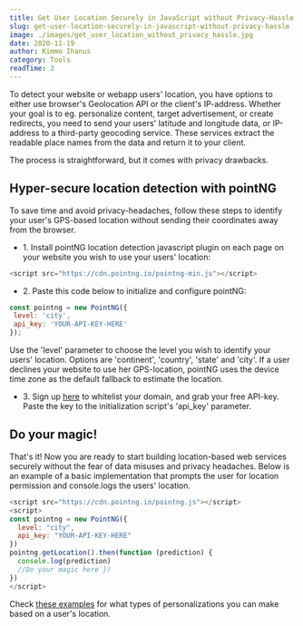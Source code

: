 ```yaml
---
title: Get User Location Securely in JavaScript without Privacy-Hassle
slug: get-user-location-securely-in-javascript-without-privacy-hassle
image: ./images/get_user_location_without_privacy_hassle.jpg
date: 2020-11-19
author: Kimmo Ihanus
category: Tools
readTime: 2
---
```



To detect your website or webapp users' location, you have options to either use browser's Geolocation API or the client's IP-address. Whether your goal is to eg. personalize content, target advertisement, or create redirects, you need to send your users' latitude and longitude data, or IP-address to a third-party geocoding service. These services extract the readable place names from the data and return it to your client.

<p>
  The process is straightforward, but it comes with privacy drawbacks.
</p>

## Hyper-secure location detection with pointNG

To save time and avoid privacy-headaches, follow these steps to identify your user's GPS-based location without sending their coordinates away from the browser.

<ul>
  <li>
    1. Install pointNG location detection javascript plugin on each page on your website you wish to use your users' location:
  </li>
</ul>

```js
<script src="https://cdn.pointng.io/pointng-min.js"></script>
```

<ul>
  <li>2. Paste this code below to initialize and configure pointNG:</li>
</ul>

```js
const pointng = new PointNG({
 level: 'city',
 api_key: 'YOUR-API-KEY-HERE'
});
```

Use the 'level' parameter to choose the level you wish to identify your users'
location. Options are 'continent', 'country', 'state' and 'city'. If a user
declines your website to use her GPS-location, pointNG uses the device time
zone as the default fallback to estimate the location.
<ul>
  <li>
    3. Sign up <a href="https://app.pointng.io/register?utm_source=blog&utm_medium=website&utm_campaign=get_user_location_securely_in_javascript_without_privacy_hassle" target="_blank">here</a> to whitelist your domain, and grab your free API-key.
    Paste the key to the initialization script's 'api_key' parameter.
  </li>
</ul>

## Do your magic!

That's it! Now you are ready to start building location-based web services securely without the fear of data misuses and privacy headaches.
Below is an example of a basic implementation that prompts the user for location permission and console.logs the users' location.

```js
<script src="https://cdn.pointng.io/pointng.js"></script>
<script>
const pointng = new PointNG({ 
  level: "city",
  api_key: "YOUR-API-KEY-HERE"
})
pointng.getLocation().then(function (prediction) { 
  console.log(prediction)
  //Do your magic here })
})
</script>
```

Check <a href="https://www.pointng.io/?utm_source=blog&utm_medium=website&utm_campaign=get_user_location_securely_in_javascript_without_privacy_hassle#examples" target="_blank">these examples</a> for what types of personalizations you can make based on a user's location. 
